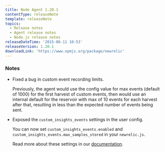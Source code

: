 ```yaml
---
title: Node Agent 1.20.1
contentType: releaseNote
template: releaseNote
topics:
  - Release notes
  - Agent release notes
  - Node.js release notes
releaseDateTime: '2015-06-11 10:53'
releaseVersion: 1.20.1
downloadLink: 'https://www.npmjs.org/package/newrelic'
---
```


### Notes

* Fixed a bug in custom event recording limits.

  Previously, the agent would use the config value for max events (default of 1000) for the first harvest of custom events, then would use an internal default for the reservoir with max of 10 events for each harvest after that, resulting in less than the expected number of events being sent.
* Exposed the `custom_insights_events` settings in the user config.

  You can now set `custom_insights_events.enabled` and `custom_insights_events.max_samples_stored` in your `newrelic.js`.

  Read more about these settings in our [documentation](https://docs.newrelic.com/docs/agents/nodejs-agent/installation-configuration/nodejs-agent-configuration#custom_events).
